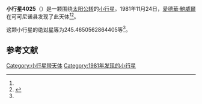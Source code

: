 {{Infobox planet
| bgcolour = #FFFFC0
| name = 4025 Ridley
| symbol = 
| image = 
| caption = 
| discovery = yes
| discovery_ref = 
| discoverer = [[愛德華·鮑威爾|愛德華·鮑威爾]]
| discovery_site = [[可可尼诺县|可可尼诺县]] 
| discovered = 1981年11月24日
| designations = yes
| mp_name = 
| named_after = 
| alt_names = 1981 WU/ 1974 RO1
| mp_category = [[主带小行星|主带小行星]]
| orbit_ref = <ref name="a">[http://ssd.jpl.nasa.gov/sbdb.cgi?sstr=4025 4025 Ridley] {{Wayback|url=http://ssd.jpl.nasa.gov/sbdb.cgi?sstr=4025 |date=20201124003642 }}，小行星數據庫瀏覽器（JPL Small-Body Database Browser）－[[美国国家航空航天局|美国国家航空航天局]]喷气推进实验室</ref>
| epoch = 2456400.5 (2013年4月18日更新)
| aphelion = {{convert|2.628052144673096|AU|km|3|abbr=on|lk=out}}
| perihelion = {{convert|1.874728195570506|AU|km|3|abbr=on}}
| semimajor = {{convert|2.251390170121801|AU|km|3|abbr=on}}
| eccentricity = 0.167301954
| period = 1233.884689 [[日|日]]<br />3.38[[儒略年|儒略年]]
| avg_speed = 
| inclination = 3.129003077910679
| asc_node = 147.3652993627711
| mean_anomaly = 
| arg_peri = 245.4650562864405
| satellites = 
| physical_characteristics = yes
| dimensions = 
| mass = 
| density = 
| surface_grav = 
| escape_velocity = 
| sidereal_day = 
| axial_tilt = 
| pole_ecliptic_lat = 
| pole_ecliptic_lon = 
| albedo = 
| temperatures= 
| temp_name1 = 
| mean_temp_1 = 
| max_temp_1 = 
| temp_name2 = 
| max_temp_2 = 
| spectral_type = 
| abs_magnitude = 245.4650562864405
}}

'''小行星4025'''（{{lang-en|4025 Ridley}}）是一颗围绕[[太阳|太阳]][[公转|公转]]的[[小行星|小行星]]。1981年11月24日，[[愛德華·鮑威爾|愛德華·鮑威爾]]在可可尼诺县发现了此天体<ref name="a" /><ref>{{cite news|title=小行星列表|url=http://cfa-www.harvard.edu/iau/lists/NumberedMPs.txt|accessdate=2013-07-08|newspaper=哈佛大学|archive-date=2008-05-17|archive-url=https://web.archive.org/web/20080517010638/http://cfa-www.harvard.edu/iau/lists/NumberedMPs.txt|dead-url=no}}</ref>。

这颗小行星的[[绝对星等|绝对星等]]为245.4650562864405等<ref name="a" />。

==参考文献==
{{reflist}}
{{Minor Planet Number|[[小行星4024|小行星4024]]|[[小行星4026|小行星4026]]}}

{{小天体}}

[[Category:小行星带天体|Category:小行星带天体]]
[[Category:1981年发现的小行星|Category:1981年发现的小行星]]

{{asteroid-stub}}